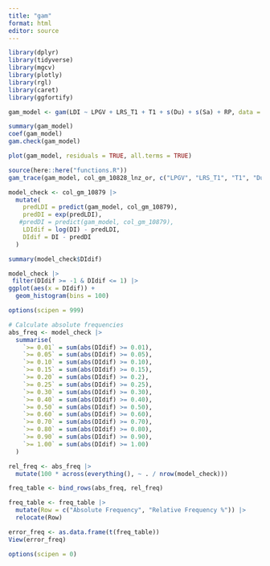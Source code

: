 ```yaml
---
title: "gam"
format: html
editor: source
---
```

```r
library(dplyr)
library(tidyverse)
library(mgcv)
library(plotly)
library(rgl)
library(caret)  
library(ggfortify)
```

```r
gam_model <- gam(LDI ~ LPGV + LRS_T1 + T1 + s(Du) + s(Sa) + RP, data = col_gm_10828_lnz_or, method = "REML")

summary(gam_model)
coef(gam_model)
gam.check(gam_model)
```

```r
plot(gam_model, residuals = TRUE, all.terms = TRUE)
```

```r
source(here::here("functions.R"))
gam_trace(gam_model, col_gm_10828_lnz_or, c("LPGV", "LRS_T1", "T1", "Du", "Sa", "RP", "LDI"))
```

```r
model_check <- col_gm_10879 |> 
  mutate(
    predLDI = predict(gam_model, col_gm_10879),
    predDI = exp(predLDI),
   #predDI = predict(gam_model, col_gm_10879),
    LDIdif = log(DI) - predLDI,
    DIdif = DI - predDI
  )

summary(model_check$DIdif)

model_check |> 
 filter(DIdif >= -1 & DIdif <= 1) |> 
ggplot(aes(x = DIdif)) +
  geom_histogram(bins = 100)
```

```r
options(scipen = 999)

# Calculate absolute frequencies
abs_freq <- model_check |> 
  summarise(
    `>= 0.01` = sum(abs(DIdif) >= 0.01),
    `>= 0.05` = sum(abs(DIdif) >= 0.05),
    `>= 0.10` = sum(abs(DIdif) >= 0.10),
    `>= 0.15` = sum(abs(DIdif) >= 0.15),
    `>= 0.20` = sum(abs(DIdif) >= 0.2),
    `>= 0.25` = sum(abs(DIdif) >= 0.25),
    `>= 0.30` = sum(abs(DIdif) >= 0.30),
    `>= 0.40` = sum(abs(DIdif) >= 0.40),
    `>= 0.50` = sum(abs(DIdif) >= 0.50),
    `>= 0.60` = sum(abs(DIdif) >= 0.60),
    `>= 0.70` = sum(abs(DIdif) >= 0.70),
    `>= 0.80` = sum(abs(DIdif) >= 0.80),
    `>= 0.90` = sum(abs(DIdif) >= 0.90),
    `>= 1.00` = sum(abs(DIdif) >= 1.00)
  )

rel_freq <- abs_freq |> 
  mutate(100 * across(everything(), ~ . / nrow(model_check)))

freq_table <- bind_rows(abs_freq, rel_freq)

freq_table <- freq_table |> 
  mutate(Row = c("Absolute Frequency", "Relative Frequency %")) |> 
  relocate(Row)

error_freq <- as.data.frame(t(freq_table))
View(error_freq)

options(scipen = 0)

```
